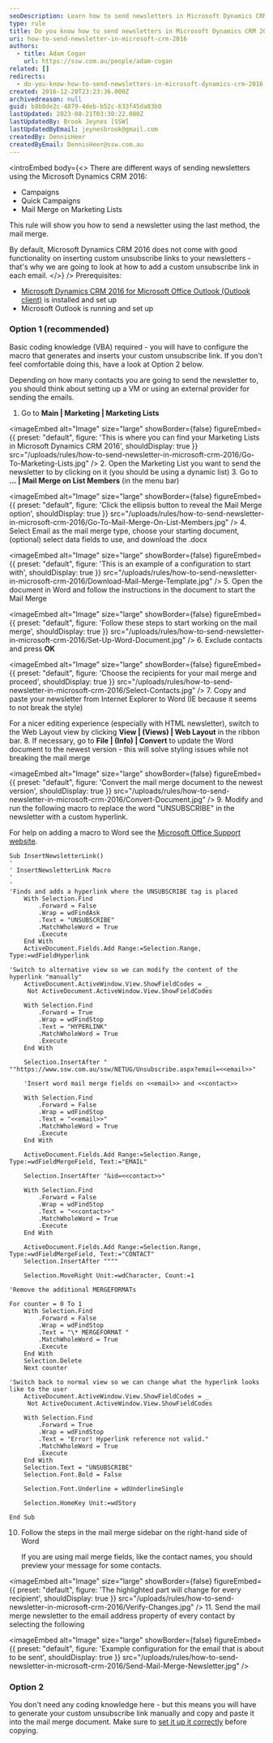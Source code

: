 ```yaml
---
seoDescription: Learn how to send newsletters in Microsoft Dynamics CRM 2016 using mail merge with custom unsubscribe links.
type: rule
title: Do you know how to send newsletters in Microsoft Dynamics CRM 2016?
uri: how-to-send-newsletter-in-microsoft-crm-2016
authors:
  - title: Adam Cogan
    url: https://ssw.com.au/people/adam-cogan
related: []
redirects:
  - do-you-know-how-to-send-newsletters-in-microsoft-dynamics-crm-2016
created: 2016-12-20T23:23:36.000Z
archivedreason: null
guid: b8b8de2c-4879-4deb-b52c-633f45da83b0
lastUpdated: 2023-08-21T03:30:22.000Z
lastUpdatedBy: Brook Jeynes [SSW]
lastUpdatedByEmail: jeynesbrook@gmail.com
createdBy: DennisHeer
createdByEmail: DennisHeer@ssw.com.au
---
```

<introEmbed
  body={<>
There are different ways of sending newsletters using the Microsoft Dynamics CRM 2016:

* Campaigns
* Quick Campaigns
* Mail Merge on Marketing Lists

This rule will show you how to send a newsletter using the last method, the mail merge.

By default, Microsoft Dynamics CRM 2016 does not come with good functionality on inserting custom unsubscribe links to your newsletters - that's why we are going to look at how to add a custom unsubscribe link in each email.
  </>}
/>
Prerequisites:

* [Microsoft Dynamics CRM 2016 for Microsoft Office Outlook (Outlook client)](https://www.microsoft.com/en-au/download/details.aspx?id=50370&WT.mc_id=DX-MVP-33518) is installed and set up
* Microsoft Outlook is running and set up

### Option 1 (recommended)

Basic coding knowledge (VBA) required - you will have to configure the macro that generates and inserts your custom unsubscribe link. If you don't feel comfortable doing this, have a look at Option 2 below.

Depending on how many contacts you are going to send the newsletter to, you should think about setting up a VM or using an external provider for sending the emails.

1. Go to **Main | Marketing | Marketing Lists**

   
<imageEmbed
  alt="Image"
  size="large"
  showBorder={false}
  figureEmbed={{
    preset: "default",
    figure: 'This is where you can find your Marketing Lists in Microsoft Dynamics CRM 2016',
    shouldDisplay: true
  }}
  src="/uploads/rules/how-to-send-newsletter-in-microsoft-crm-2016/Go-To-Marketing-Lists.jpg"
/>
2. Open the Marketing List you want to send the newsletter to by clicking on it (you should be using a dynamic list)
3. Go to **... | Mail Merge on List Members** (in the menu bar)

   
<imageEmbed
  alt="Image"
  size="large"
  showBorder={false}
  figureEmbed={{
    preset: "default",
    figure: 'Click the ellipsis button to reveal the Mail Merge option',
    shouldDisplay: true
  }}
  src="/uploads/rules/how-to-send-newsletter-in-microsoft-crm-2016/Go-To-Mail-Merge-On-List-Members.jpg"
/>
4. Select Email as the mail merge type, choose your starting document, (optional) select data fields to use, and download the .docx

   
<imageEmbed
  alt="Image"
  size="large"
  showBorder={false}
  figureEmbed={{
    preset: "default",
    figure: 'This is an example of a configuration to start with',
    shouldDisplay: true
  }}
  src="/uploads/rules/how-to-send-newsletter-in-microsoft-crm-2016/Download-Mail-Merge-Template.jpg"
/>
5. Open the document in Word and follow the instructions in the document to start the Mail Merge

   
<imageEmbed
  alt="Image"
  size="large"
  showBorder={false}
  figureEmbed={{
    preset: "default",
    figure: 'Follow these steps to start working on the mail merge',
    shouldDisplay: true
  }}
  src="/uploads/rules/how-to-send-newsletter-in-microsoft-crm-2016/Set-Up-Word-Document.jpg"
/>
6. Exclude contacts and press **OK**

   
<imageEmbed
  alt="Image"
  size="large"
  showBorder={false}
  figureEmbed={{
    preset: "default",
    figure: 'Choose the recipients for your mail merge and proceed',
    shouldDisplay: true
  }}
  src="/uploads/rules/how-to-send-newsletter-in-microsoft-crm-2016/Select-Contacts.jpg"
/>
7. Copy and paste your newsletter from Internet Explorer to Word (IE because it seems to not break the style)

   For a nicer editing experience (especially with HTML newsletter), switch to the Web Layout view by clicking  **View | (Views) | Web Layout** in the ribbon bar.
8. If necessary, go to  **File | (Info) | Convert** to update the Word document to the newest version - this will solve styling issues while not breaking the mail merge

   
<imageEmbed
  alt="Image"
  size="large"
  showBorder={false}
  figureEmbed={{
    preset: "default",
    figure: 'Convert the mail merge document to the newest version',
    shouldDisplay: true
  }}
  src="/uploads/rules/how-to-send-newsletter-in-microsoft-crm-2016/Convert-Document.jpg"
/>
9. Modify and run the following macro to replace the word "UNSUBSCRIBE" in the newsletter with a custom hyperlink.

   For help on adding a macro to Word see the [Microsoft Office Support website](https://support.office.com/en-us/article/Create-or-run-a-macro-c6b99036-905c-49a6-818a-dfb98b7c3c9c).

```vbnet
Sub InsertNewsletterLink()
'
' InsertNewsletterLink Macro
'
'
'Finds and adds a hyperlink where the UNSUBSCRIBE tag is placed
    With Selection.Find
        .Forward = False
        .Wrap = wdFindAsk
        .Text = "UNSUBSCRIBE"
        .MatchWholeWord = True
        .Execute
    End With
    ActiveDocument.Fields.Add Range:=Selection.Range, Type:=wdFieldHyperlink

'Switch to alternative view so we can modify the content of the hyperlink "manually"
    ActiveDocument.ActiveWindow.View.ShowFieldCodes = _
     Not ActiveDocument.ActiveWindow.View.ShowFieldCodes

    With Selection.Find
        .Forward = True
        .Wrap = wdFindStop
        .Text = "HYPERLINK"
        .MatchWholeWord = True
        .Execute
    End With

    Selection.InsertAfter " ""https://www.ssw.com.au/ssw/NETUG/Unsubscribe.aspx?email=<<email>>"

    'Insert word mail merge fields on <<email>> and <<contact>>

    With Selection.Find
        .Forward = False
        .Wrap = wdFindStop
        .Text = "<<email>>"
        .MatchWholeWord = True
        .Execute
    End With

    ActiveDocument.Fields.Add Range:=Selection.Range, Type:=wdFieldMergeField, Text:="EMAIL"

    Selection.InsertAfter "&id=<<contact>>"

    With Selection.Find
        .Forward = False
        .Wrap = wdFindStop
        .Text = "<<contact>>"
        .MatchWholeWord = True
        .Execute
    End With

    ActiveDocument.Fields.Add Range:=Selection.Range, Type:=wdFieldMergeField, Text:="CONTACT"
    Selection.InsertAfter """"

    Selection.MoveRight Unit:=wdCharacter, Count:=1

'Remove the additional MERGEFORMATs

For counter = 0 To 1
    With Selection.Find
        .Forward = False
        .Wrap = wdFindStop
        .Text = "\* MERGEFORMAT "
        .MatchWholeWord = True
        .Execute
    End With
    Selection.Delete
    Next counter

'Switch back to normal view so we can change what the hyperlink looks like to the user
    ActiveDocument.ActiveWindow.View.ShowFieldCodes = _
     Not ActiveDocument.ActiveWindow.View.ShowFieldCodes

    With Selection.Find
        .Forward = True
        .Wrap = wdFindStop
        .Text = "Error! Hyperlink reference not valid."
        .MatchWholeWord = True
        .Execute
    End With
    Selection.Text = "UNSUBSCRIBE"
    Selection.Font.Bold = False

    Selection.Font.Underline = wdUnderlineSingle

    Selection.HomeKey Unit:=wdStory

End Sub
```

10. Follow the steps in the mail merge sidebar on the right-hand side of Word

    If you are using mail merge fields, like the contact names, you should preview your message for some contacts.

    
<imageEmbed
  alt="Image"
  size="large"
  showBorder={false}
  figureEmbed={{
    preset: "default",
    figure: 'The highlighted part will change for every recipient',
    shouldDisplay: true
  }}
  src="/uploads/rules/how-to-send-newsletter-in-microsoft-crm-2016/Verify-Changes.jpg"
/>
11. Send the mail merge newsletter to the email address property of every contact by selecting the following

    
<imageEmbed
  alt="Image"
  size="large"
  showBorder={false}
  figureEmbed={{
    preset: "default",
    figure: 'Example configuration for the email that is about to be sent',
    shouldDisplay: true
  }}
  src="/uploads/rules/how-to-send-newsletter-in-microsoft-crm-2016/Send-Mail-Merge-Newsletter.jpg"
/>

### Option 2

You don't need any coding knowledge here - but this means you will have to generate your custom unsubscribe link manually and copy and paste it into the mail merge document. Make sure to [set it up it correctly](https://support.microsoft.com/en-us/kb/912679) before copying.
